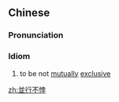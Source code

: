 {{also|并行不悖}}
==Chinese==
{{zh-forms|s=并行不悖|type=211}}

===Pronunciation===
{{zh-pron
|m=bìngxíng不bèi
|c=bing6 hang4 bat1 bui6
|cat=cy
}}

===Idiom===
{{zh-idiom}}

# to be not [[mutually]] [[exclusive]]

[[zh:並行不悖]]
